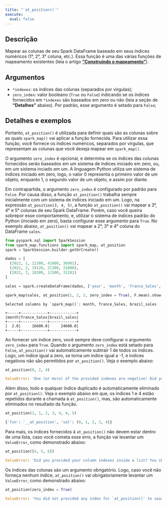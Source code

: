```yaml
---
title: "`at_position()`"
execute:
  eval: false
---
```



## Descrição

Mapear as colunas de seu Spark DataFrame baseado em seus índices numéricos (1°, 2°, 3° coluna, etc.). Essa função é uma das várias funções de mapeamento existentes (leia o artigo [**"Construindo o mapeamento"**](artigos/construindo-mapeamento.qmd)). 

## Argumentos

- `*indexes`: os índices das colunas (separados por vírgulas);
- `zero_index`: valor booleano (`True` ou `False`) indicando se os índices fornecidos em `*indexes` são baseados em zero ou não (leia a seção de **"Detalhes"** abaixo). Por padrão, esse argumento é setado para `False`;

## Detalhes e exemplos

Portanto, `at_position()` é utilizada para definir quais são as colunas sobre as quais `spark_map()` vai aplicar a função fornecida. Para utilizar essa função, você fornece os índices numéricos, separados por vírgulas, que representam as colunas que você deseja mapear em `spark_map()`. 

O argumento `zero_index` é opcional, e determina se os índices das colunas fornecidos serão baseados em um sistema de índices iniciado em zero, ou, em um sistema inciado em um. A linguagem Python utiliza um sistema de índices iniciado em zero, logo, o valor 0 representa o primeiro valor de um objeto, enquanto 1, o segundo valor de um objeto, e assim por diante. 

Em contrapartida, o argumento `zero_index` é configurado por padrão para `False`. Por causa disso, a função `at_position()` trabalha sempre inicialmente com um sistema de índices iniciado em um. Logo, na expressão `at_position(3, 4, 5)`, a função `at_position()` vai mapear a 3°, 4° e 5° colunas de seu Spark DataFrame. Porém, caso você queira sobrepor esse comportamento, e, utilizar o sistema de índices padrão do Python (iniciado em zero), basta configurar esse argumento para `True`. No exemplo abaixo, `at_position()` vai mapear a 2°, 3° e 4° coluna do DataFrame `sales`.

```python
from pyspark.sql import SparkSession
from spark_map.functions import spark_map, at_position
spark = SparkSession.builder.getOrCreate()

dados = [
  (2022, 1, 12300, 41000, 36981),
  (2022, 2, 19120, 21300, 31000),
  (2022, 3, 18380, 11500, 31281)
]

sales = spark.createDataFrame(dados, ['year', 'month', 'france_Sales', 'brazil_sales', 'russia_Sales'])

spark_map(sales, at_position(1, 2, 3, zero_index = True), F.mean).show()
```

```
Selected columns by `spark_map()`: month, france_Sales, brazil_sales

+-----+------------+------------+
|month|france_Sales|brazil_sales|
+-----+------------+------------+
|  2.0|     16600.0|     24600.0|
+-----+------------+------------+
```

Ao fornecer um índice zero, você sempre deve configurar o argumento `zero_index` para `True`. Quando o argumento `zero_index` está setado para `False`, `at_position()` vai automaticamente subtrair 1 de todos os índices. Logo, um índice igual a zero, se torna um índice igual a -1, e índices negativos não são permitidos por `at_position()`. Veja o exemplo abaixo:

```python
at_position(0, 2, 4)
```

```python
ValueError: 'One (or more) of the provided indexes are negative! Did you provided a zero index, and not set the `zero_index` argument to True?'
```

Além disso, todo e qualquer índice duplicado é automaticamente eliminado por `at_position()`. Veja o exemplo abaixo em que, os índices 1 e 4 estão repetidos durante a chamada à `at_position()`, mas, são automaticamente eliminados no resultado da função.

```python
at_position(1, 1, 2, 3, 4, 4, 5)
```

```python
{'fun': '__at_position', 'val': (0, 1, 2, 3, 4)}
```

Para mais, os índices fornecidos à `at_position()` não devem estar dentro de uma lista, caso você cometa esse erro, a função vai levantar um `ValueError`, como demonstrado abaixo:

```python
at_position([4, 5, 6])
```
```python
ValueError: 'Did you provided your column indexes inside a list? You should not encapsulate these indexes inside a list. For example, if you want to select 1° and 3° columns, just do `at_position(1, 3)` instead of `at_position([1, 3])`'.
```

Os índices das colunas são um argumento obrigatório. Logo, caso você não forneça nenhum índice, `at_position()` vai obrigatoriamente levantar um `ValueError`, como demonstrado abaixo:


```python
at_position(zero_index = True)
```
```python
ValueError: 'You did not provided any index for `at_position()` to search'.
```


